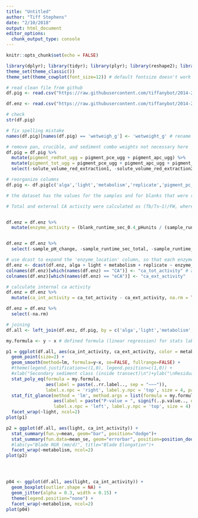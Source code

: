 ```yaml
---
title: "Untitled"
author: "Tiff Stephens"
date: "2/10/2018"
output: html_document
editor_options: 
  chunk_output_type: console
---
```


```r
knitr::opts_chunk$set(echo = FALSE)
```

```r
library(dplyr); library(tidyr); library(plyr); library(reshape2); library(lubridate); library(ggplot2); library(DT); library(leaflet); library(htmlwidgets); library(htmltools); library(shiny); library(mapview); library(sp); library(sf); library(knitr); library(cowplot); library(ggpmisc)
theme_set(theme_classic())
theme_set(theme_cowplot(font_size=12)) # default fontsize doesn't work well for online viewing
```


```r
# read clean file from github
df.pig <- read.csv("https://raw.githubusercontent.com/tiffanybot/2014-2017/master/MIMS_pigments.csv", stringsAsFactors = FALSE, header = TRUE) # Pigments: (pc) phycocyanin; (pe) phycoerthryn; (pce) combination of pc and pe; (apc) phycobiliprotein; (chla) chlorophyll a

df.enz <- read.csv("https://raw.githubusercontent.com/tiffanybot/2014-2017/master/MIMS_enzymes.csv", stringsAsFactors = FALSE, header = TRUE) # Enzymes: (ca) carbonic anhydrase; (eca) external carbonic anhydrase
```


\pigmentscleaning
```r
# check 
str(df.pig)

# fix spelling mistake
names(df.pig)[names(df.pig) == 'wetweigh_g'] <- 'wetweight_g' # rename site columns

# remove pan, crucible, and sediment combo weights not necessary here
df.pig = df.pig %>% 
  mutate(pigment_redtot_ugg = pigment_pce_ugg + pigment_apc_ugg) %>% 
  mutate(pigment_tot_ugg = pigment_pce_ugg + pigment_apc_ugg + pigment_chla_ugg) %>% 
  select(-solute_volume_red_extraction1, -solute_volume_red_extraction2, -solute_volume_green_extraction, -wetweight_g, -wetdry_conversion, -dryweight_g)

# reorganize columns
df.pig <- df.pig[c('alga','light','metabolism','replicate','pigment_pc_ugg','pigment_pe_ugg','pigment_pce_ugg','pigment_apc_ugg','pigment_chla_ugg','pigment_redtot_ugg','pigment_tot_ugg')]
```

\enzymescleaning
```r
# the dataset has the values for the samples and for blanks that were run in parallel with the samples. The sample values need to be corrected using the blanks

# Total and external CA activity were calculated as (Tb/Ts–1)/FW, where Tb=the time it took for a blank sample with just assay buffer to drop 0.4 pH units, Ts=the time it took for the algal extract (total) or buffer with an intact thallus (external) to drop 0.4 pH units, and FW=fresh weight of the algae in grams. eCA activity was normalized to the dry weight of the thalli. The iCA activity was calculated by subtracting the eCA from the total CA activity (Hofmann et al. 2013).


df.enz = df.enz %>% 
  mutate(enzyme_activity = (blank_runtime_sec_0.4_pHunits / (sample_runtime_sec_0.4_pHunits - 1)) / dryweight_g, na.rm = TRUE)


df.enz = df.enz %>% 
  select(-sample_pH_change, -sample_runtime_sec_total, -sample_runtime_sec_0.4_pHunits, -sample_pH_units_persecond, -blank_pH_change, -blank_runtime_sec_total, -blank_runtime_sec_0.4_pHunits, -blank_pH_units_persecond, -sample_pH_start, -sample_pH_end, -blank_pH_start, -blank_pH_end, -dryweight_g, -na.rm)
```


```r
# use dcast to expand the 'enzyme_location' column, so that each enzyme has it's own column for each variable
df.enz <- dcast(df.enz, alga + light + metabolism + replicate ~ enzyme_location, na.rm = TRUE) # dcast spread
colnames(df.enz)[which(names(df.enz) == "CA")] <- "ca_tot_activity" # apply unique names
colnames(df.enz)[which(names(df.enz) == "eCA")] <- "ca_ext_activity"

# calculate internal ca activity
df.enz = df.enz %>% 
  mutate(ca_int_activity = ca_tot_activity - ca_ext_activity, na.rm = TRUE)

df.enz = df.enz %>% 
  select(-na.rm)
```


```r
# joining
df.all <- left_join(df.enz, df.pig, by = c('alga','light','metabolism','replicate'))
```












```r
my.formula <- y ~ x # defined formula (linear regression) for stats labels on plot

p1 = ggplot(df.all, aes(ca_int_activity, ca_ext_activity, color = metabolism)) +
  geom_point(size=2) +
  geom_smooth(method=lm, formula=y~x, se=FALSE, fullrange=FALSE) +
  #theme(legend.justification=c(1,0), legend.position=c(1,0)) +
  #xlab("Secondary sediment class (inside transect)\n")+ylab("\nResiduals: BG biomass per cm rhizome (g per msq, DW) x julian") +
  stat_poly_eq(formula = my.formula, 
               aes(label = paste(..rr.label.., sep = "~~~")), 
               label.x.npc = 'right', label.y.npc = 'top', size = 4, parse = TRUE) +
  stat_fit_glance(method = 'lm', method.args = list(formula = my.formula), geom = 'text',
                  aes(label = paste("P-value = ", signif(..p.value.., digits = 3), sep = "")),
                  label.x.npc = 'left', label.y.npc = 'top', size = 4) +
  facet_wrap(~light, ncol=2)
plot(p1)
```

```r

p2 = ggplot(df.all, aes(light, ca_int_activity)) +
  stat_summary(fun.y=mean, geom="bar", position="dodge")+
  stat_summary(fun.data=mean_se, geom="errorbar", position=position_dodge(width=0.90), width=0.1)+
  #labs(y="Blade RGR (mm/d)", title="Blade Elongation")+
  facet_wrap(~metabolism, ncol=2)
plot(p2)




p04 <- ggplot(df.all, aes(light, ca_int_activity)) +
  geom_boxplot(outlier.shape = NA) +
  geom_jitter(alpha = 0.3, width = 0.15) +
  theme(legend.position="none") +
  facet_wrap(~metabolism, ncol=2)
plot(p04)


```






